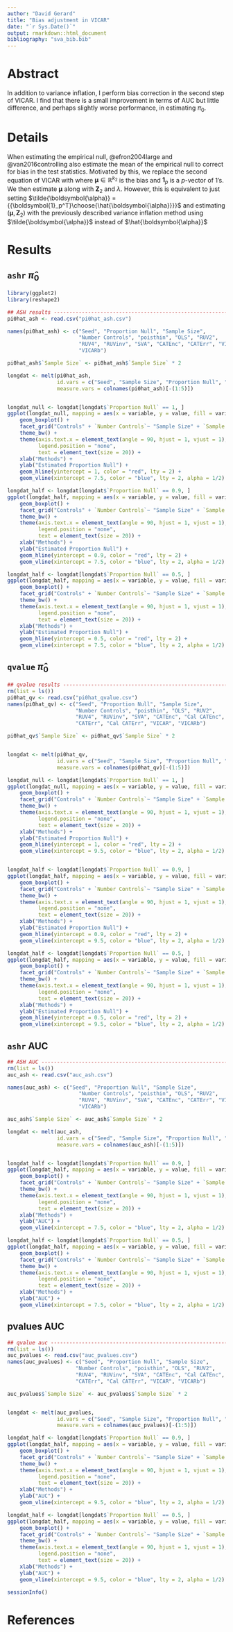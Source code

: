 ```yaml
---
author: "David Gerard"
title: "Bias adjustment in VICAR"
date: "`r Sys.Date()`"
output: rmarkdown::html_document
bibliography: "sva_bib.bib"
---
```


# Abstract

In addition to variance inflation, I perform bias correction in the second step of VICAR. I find that there is a small improvement in terms of AUC but little difference, and perhaps slightly worse performance, in estimating $\pi_0$.

# Details

When estimating the empirical null, @efron2004large and
@van2016controlling also estimate the mean of the empirical
    null to correct for bias in the test statistics. Motivated by
    this, we replace the second equation of VICAR with
    \begin{align}
      \boldsymbol{Y}_{2\mathcal{C}} &=
      \boldsymbol{\mu}\boldsymbol{1}_p^T +
      \boldsymbol{Z}_2\hat{\boldsymbol{\alpha}}_{\mathcal{C}} +
      \boldsymbol{E}_{2\mathcal{C}},
    \end{align}
    where $\boldsymbol{\mu} \in \mathbb{R}^{k_2}$ is the bias and
    $\boldsymbol{1}_p$ is a $p$-vector of $1$'s. We then estimate
    $\boldsymbol{\mu}$ along with $\boldsymbol{Z}_2$ and
    $\lambda$. However, this is equivalent to just setting
    $\tilde{\boldsymbol{\alpha}} =
    {{\boldsymbol{1}_p^T}\choose{\hat{\boldsymbol{\alpha}}}}$ and
    estimating $(\boldsymbol{\mu}, \boldsymbol{Z}_2)$ with the previously
	described variance inflation method using
    $\tilde{\boldsymbol{\alpha}}$ instead of
    $\hat{\boldsymbol{\alpha}}$

# Results

## `ashr` $\hat{\pi}_0$

```r
library(ggplot2)
library(reshape2)

## ASH results ----------------------------------------------------------------
pi0hat_ash <- read.csv("pi0hat_ash.csv")

names(pi0hat_ash) <- c("Seed", "Proportion Null", "Sample Size",
                       "Number Controls", "poisthin", "OLS", "RUV2",
                       "RUV4", "RUVinv", "SVA", "CATEnc", "CATErr", "VICAR",
                       "VICARb")

pi0hat_ash$`Sample Size` <- pi0hat_ash$`Sample Size` * 2

longdat <- melt(pi0hat_ash,
                id.vars = c("Seed", "Sample Size", "Proportion Null", "Number Controls"),
                measure.vars = colnames(pi0hat_ash)[-(1:5)])


longdat_null <- longdat[longdat$`Proportion Null` == 1, ]
ggplot(longdat_null, mapping = aes(x = variable, y = value, fill = variable)) +
    geom_boxplot() +
    facet_grid("Controls" + `Number Controls`~ "Sample Size" + `Sample Size`) +
    theme_bw() +
    theme(axis.text.x = element_text(angle = 90, hjust = 1, vjust = 1),
          legend.position = "none",
          text = element_text(size = 20)) +
    xlab("Methods") +
    ylab("Estimated Proportion Null") +
    geom_hline(yintercept = 1, color = "red", lty = 2) +
    geom_vline(xintercept = 7.5, color = "blue", lty = 2, alpha = 1/2)

longdat_half <- longdat[longdat$`Proportion Null` == 0.9, ]
ggplot(longdat_half, mapping = aes(x = variable, y = value, fill = variable)) +
    geom_boxplot() +
    facet_grid("Controls" + `Number Controls`~ "Sample Size" + `Sample Size`) +
    theme_bw() +
    theme(axis.text.x = element_text(angle = 90, hjust = 1, vjust = 1),
          legend.position = "none",
          text = element_text(size = 20)) +
    xlab("Methods") +
    ylab("Estimated Proportion Null") +
    geom_hline(yintercept = 0.9, color = "red", lty = 2) +
    geom_vline(xintercept = 7.5, color = "blue", lty = 2, alpha = 1/2)

longdat_half <- longdat[longdat$`Proportion Null` == 0.5, ]
ggplot(longdat_half, mapping = aes(x = variable, y = value, fill = variable)) +
    geom_boxplot() +
    facet_grid("Controls" + `Number Controls`~ "Sample Size" + `Sample Size`) +
    theme_bw() +
    theme(axis.text.x = element_text(angle = 90, hjust = 1, vjust = 1),
          legend.position = "none",
          text = element_text(size = 20)) +
    xlab("Methods") +
    ylab("Estimated Proportion Null") +
    geom_hline(yintercept = 0.5, color = "red", lty = 2) +
    geom_vline(xintercept = 7.5, color = "blue", lty = 2, alpha = 1/2)


```

## `qvalue` $\hat{\pi}_0$

```r
## qvalue results ---------------------------------------------------------
rm(list = ls())
pi0hat_qv <- read.csv("pi0hat_qvalue.csv")
names(pi0hat_qv) <- c("Seed", "Proportion Null", "Sample Size",
                      "Number Controls", "poisthin", "OLS", "RUV2",
                      "RUV4", "RUVinv", "SVA", "CATEnc", "Cal CATEnc",
                      "CATErr", "Cal CATErr", "VICAR", "VICARb")

pi0hat_qv$`Sample Size` <- pi0hat_qv$`Sample Size` * 2


longdat <- melt(pi0hat_qv,
                id.vars = c("Seed", "Sample Size", "Proportion Null", "Number Controls"),
                measure.vars = colnames(pi0hat_qv)[-(1:5)])

longdat_null <- longdat[longdat$`Proportion Null` == 1, ]
ggplot(longdat_null, mapping = aes(x = variable, y = value, fill = variable)) +
    geom_boxplot() +
    facet_grid("Controls" + `Number Controls`~ "Sample Size" + `Sample Size`) +
    theme_bw() +
    theme(axis.text.x = element_text(angle = 90, hjust = 1, vjust = 1),
          legend.position = "none",
          text = element_text(size = 20)) +
    xlab("Methods") +
    ylab("Estimated Proportion Null") +
    geom_hline(yintercept = 1, color = "red", lty = 2) +
    geom_vline(xintercept = 9.5, color = "blue", lty = 2, alpha = 1/2)


longdat_half <- longdat[longdat$`Proportion Null` == 0.9, ]
ggplot(longdat_half, mapping = aes(x = variable, y = value, fill = variable)) +
    geom_boxplot() +
    facet_grid("Controls" + `Number Controls`~ "Sample Size" + `Sample Size`) +
    theme_bw() +
    theme(axis.text.x = element_text(angle = 90, hjust = 1, vjust = 1),
          legend.position = "none",
          text = element_text(size = 20)) +
    xlab("Methods") +
    ylab("Estimated Proportion Null") +
    geom_hline(yintercept = 0.9, color = "red", lty = 2) +
    geom_vline(xintercept = 9.5, color = "blue", lty = 2, alpha = 1/2)

longdat_half <- longdat[longdat$`Proportion Null` == 0.5, ]
ggplot(longdat_half, mapping = aes(x = variable, y = value, fill = variable)) +
    geom_boxplot() +
    facet_grid("Controls" + `Number Controls`~ "Sample Size" + `Sample Size`) +
    theme_bw() +
    theme(axis.text.x = element_text(angle = 90, hjust = 1, vjust = 1),
          legend.position = "none",
          text = element_text(size = 20)) +
    xlab("Methods") +
    ylab("Estimated Proportion Null") +
    geom_hline(yintercept = 0.5, color = "red", lty = 2) +
    geom_vline(xintercept = 9.5, color = "blue", lty = 2, alpha = 1/2)
```

## `ashr` AUC

```r
## ASH AUC ----------------------------------------------------------------------
rm(list = ls())
auc_ash <- read.csv("auc_ash.csv")

names(auc_ash) <- c("Seed", "Proportion Null", "Sample Size",
                       "Number Controls", "poisthin", "OLS", "RUV2",
                       "RUV4", "RUVinv", "SVA", "CATEnc", "CATErr", "VICAR",
                       "VICARb")

auc_ash$`Sample Size` <- auc_ash$`Sample Size` * 2

longdat <- melt(auc_ash,
                id.vars = c("Seed", "Sample Size", "Proportion Null", "Number Controls"),
                measure.vars = colnames(auc_ash)[-(1:5)])


longdat_half <- longdat[longdat$`Proportion Null` == 0.9, ]
ggplot(longdat_half, mapping = aes(x = variable, y = value, fill = variable)) +
    geom_boxplot() +
    facet_grid("Controls" + `Number Controls`~ "Sample Size" + `Sample Size`) +
    theme_bw() +
    theme(axis.text.x = element_text(angle = 90, hjust = 1, vjust = 1),
          legend.position = "none",
          text = element_text(size = 20)) +
    xlab("Methods") +
    ylab("AUC") +
    geom_vline(xintercept = 7.5, color = "blue", lty = 2, alpha = 1/2)

longdat_half <- longdat[longdat$`Proportion Null` == 0.5, ]
ggplot(longdat_half, mapping = aes(x = variable, y = value, fill = variable)) +
    geom_boxplot() +
    facet_grid("Controls" + `Number Controls`~ "Sample Size" + `Sample Size`) +
    theme_bw() +
    theme(axis.text.x = element_text(angle = 90, hjust = 1, vjust = 1),
          legend.position = "none",
          text = element_text(size = 20)) +
    xlab("Methods") +
    ylab("AUC") +
    geom_vline(xintercept = 7.5, color = "blue", lty = 2, alpha = 1/2)
```

## pvalues AUC

```r
## qvalue auc ---------------------------------------------------------
rm(list = ls())
auc_pvalues <- read.csv("auc_pvalues.csv")
names(auc_pvalues) <- c("Seed", "Proportion Null", "Sample Size",
                      "Number Controls", "poisthin", "OLS", "RUV2",
                      "RUV4", "RUVinv", "SVA", "CATEnc", "Cal CATEnc",
                      "CATErr", "Cal CATErr", "VICAR", "VICARb")

auc_pvalues$`Sample Size` <- auc_pvalues$`Sample Size` * 2


longdat <- melt(auc_pvalues,
                id.vars = c("Seed", "Sample Size", "Proportion Null", "Number Controls"),
                measure.vars = colnames(auc_pvalues)[-(1:5)])

longdat_half <- longdat[longdat$`Proportion Null` == 0.9, ]
ggplot(longdat_half, mapping = aes(x = variable, y = value, fill = variable)) +
    geom_boxplot() +
    facet_grid("Controls" + `Number Controls`~ "Sample Size" + `Sample Size`) +
    theme_bw() +
    theme(axis.text.x = element_text(angle = 90, hjust = 1, vjust = 1),
          legend.position = "none",
          text = element_text(size = 20)) +
    xlab("Methods") +
    ylab("AUC") +
    geom_vline(xintercept = 9.5, color = "blue", lty = 2, alpha = 1/2)

longdat_half <- longdat[longdat$`Proportion Null` == 0.5, ]
ggplot(longdat_half, mapping = aes(x = variable, y = value, fill = variable)) +
    geom_boxplot() +
    facet_grid("Controls" + `Number Controls`~ "Sample Size" + `Sample Size`) +
    theme_bw() +
    theme(axis.text.x = element_text(angle = 90, hjust = 1, vjust = 1),
          legend.position = "none",
          text = element_text(size = 20)) +
    xlab("Methods") +
    ylab("AUC") +
    geom_vline(xintercept = 9.5, color = "blue", lty = 2, alpha = 1/2)
```



```r
sessionInfo()
```

# References
